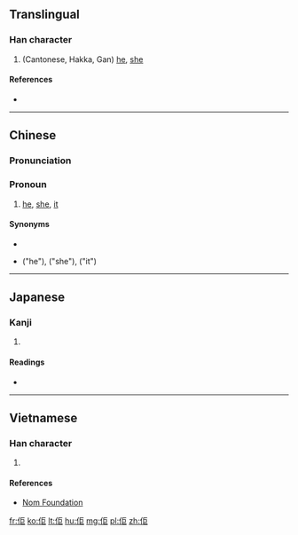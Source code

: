 ==Translingual==

===Han character===
{{Han char|rn=9|rad=人|as=05|sn=7|four=21217|canj=OSS|ids=⿰亻巨}}

# (Cantonese, Hakka, Gan) [[he#English|he]], [[she#English|she]]

====References====
* {{Han ref|kx=0100.021|dkj=00538|hdz=10120.050|uh=4F62|ud=20322|bh=CA5C|bd=51804}}

----

==Chinese==
{{zh-forms}}

===Pronunciation===
{{zh-pron
|c=keoi5
|h=pfs=kì
|cat=pron
}}

===Pronoun===
{{zh-pronoun}}

# {{context|Cantonese|Hakka|vernacular|lang=zh|sort=keoi5}} [[he]], [[she]], [[it]] {{gloss|3rd person singular pronoun}}
#: {{zh-usex|'''佢''' 個 鼻 好 大。|'''His''' nose is very big.|C-GZ}}

====Synonyms====
* {{zh-l|渠}}
* {{qualifier|Mandarin|formal for Cantonese}} {{zh-l|他}} ("he"), {{zh-l|她}} ("she"), {{zh-l|它}} ("it")

----

==Japanese==

===Kanji===
{{ja-kanji|grade=|rs=人05}}

# {{defn|lang=ja|sort=人05}}

====Readings====
* {{ja-readings|on=[[きょ]] (kyo)|kun=[[かれ]] (kare)}}

----

==Vietnamese==

===Han character===
{{vi-hantu|[[cừ]]|rs=人05}}

# {{defn|vi}}

====References====
*[http://nomfoundation.org/common/nom_details.php?codepoint=4f62 Nom Foundation]

[[fr:佢]]
[[ko:佢]]
[[lt:佢]]
[[hu:佢]]
[[mg:佢]]
[[pl:佢]]
[[zh:佢]]